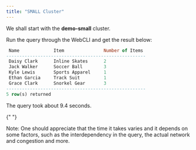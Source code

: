 ```yaml
---
title: "SMALL Cluster"
---
```


We shall start with the **demo-small** cluster.

Run the query through the WebCLI and get the result below:

```SQL expandable
 Name             Item               Number of Items 
-----------------------------------------------------
 Daisy Clark      Inline Skates      2                
 Jack Walker      Soccer Ball        3                
 Kyle Lewis       Sports Apparel     1                
 Ethan Garcia     Track Suit         1                
 Grace Clark      Snorkel Gear       3                
-----------------------------------------------------
5 row(s) returned
```

The query took about 9.4 seconds.

<Note>
  {" "}

  Note: One should appreciate that the time it takes varies and it depends on some factors, such as the interdependency in the query, the actual network and congestion and more.
</Note>